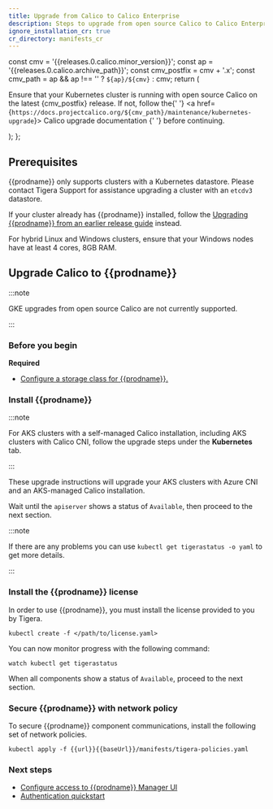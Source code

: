 ```yaml
---
title: Upgrade from Calico to Calico Enterprise
description: Steps to upgrade from open source Calico to Calico Enterprise.
ignore_installation_cr: true
cr_directory: manifests_cr
---
```



  const cmv = '{{releases.0.calico.minor_version}}';
  const ap = '{{releases.0.calico.archive_path}}';
  const cmv_postfix = cmv + '.x';
  const cmv_path = ap && ap !== '' ? `${ap}/${cmv}` : cmv;
  return (
    <p>
      Ensure that your Kubernetes cluster is running with open source Calico on the latest {cmv_postfix} release. If
      not, follow the{' '}
      <a href={`https://docs.projectcalico.org/${cmv_path}/maintenance/kubernetes-upgrade`}>
        Calico upgrade documentation
      </a>{' '}
      before continuing.
    </p>
  );
};

## Prerequisites

<Paragraph />

{{prodname}} only supports clusters with a Kubernetes datastore.
Please contact Tigera Support for assistance upgrading a cluster with an `etcdv3` datastore.

If your cluster already has {{prodname}} installed, follow the [Upgrading {{prodname}} from an earlier release guide](../../upgrading-enterprise/kubernetes-upgrade-tsee/index.mdx) instead.

For hybrid Linux and Windows clusters, ensure that your Windows nodes have at least 4 cores, 8GB RAM.

## Upgrade Calico to {{prodname}}

:::note

GKE upgrades from open source Calico are not currently supported.

:::

### Before you begin

**Required**

- [Configure a storage class for {{prodname}}.](../../../../maintenance/logstorage/create-storage.mdx)

### Install {{prodname}}

<Tabs>
<TabItem label="Kubernetes" value="Kubernetes-0">

<UpgradeOperatorSimple upgradeFrom='OpenSource' />

</TabItem>
<TabItem label="EKS" value="EKS-1">

<UpgradeOperatorSimple
  upgradeFrom='OpenSource'
  provider='EKS'
/>

</TabItem>
<TabItem label="AKS" value="AKS-2">

:::note

For AKS clusters with a self-managed Calico installation, including AKS clusters with Calico CNI, follow the upgrade steps under the **Kubernetes** tab.

:::

These upgrade instructions will upgrade your AKS clusters with Azure CNI and an AKS-managed Calico installation.

<UpgradeOperatorSimple
  upgradeFrom='OpenSource'
  provider='AKS'
/>

</TabItem>
</Tabs>

Wait until the `apiserver` shows a status of `Available`, then proceed to the next section.

:::note

If there are any problems you can use `kubectl get tigerastatus -o yaml` to get more details.

:::

### Install the {{prodname}} license

In order to use {{prodname}}, you must install the license provided to you by Tigera.

```
kubectl create -f </path/to/license.yaml>
```

You can now monitor progress with the following command:

```
watch kubectl get tigerastatus
```

When all components show a status of `Available`, proceed to the next section.

### Secure {{prodname}} with network policy

To secure {{prodname}} component communications, install the following set of network policies.

```bash-plain-text
kubectl apply -f {{url}}{{baseUrl}}/manifests/tigera-policies.yaml
```

### Next steps

- [Configure access to {{prodname}} Manager UI](../../../../maintenance/cnx/access-the-manager.mdx)
- [Authentication quickstart](../../../../maintenance/cnx/authentication-quickstart.mdx)
